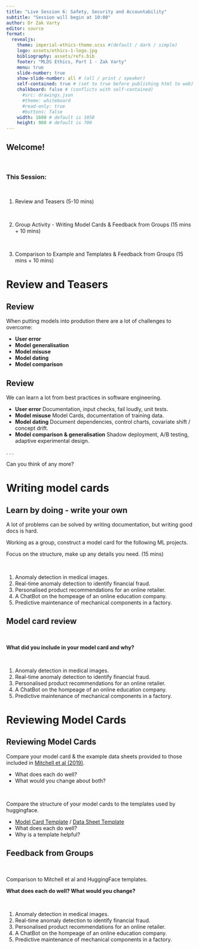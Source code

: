```yaml
---
title: "Live Session 6: Safety, Security and Accountability"
subtitle: "Session will begin at 10:00"
author: Dr Zak Varty
editor: source
format:
  revealjs:
    theme: imperial-ethics-theme.scss #(default / dark / simple)
    logo: assets/ethics-1-logo.jpg
    bibliography: assets/refs.bib
    footer: "MLDS Ethics, Part 1 - Zak Varty"
    menu: true
    slide-number: true
    show-slide-number: all # (all / print / speaker)
    self-contained: true # (set to true before publishing html to web)
    chalkboard: false # (conflicts with self-contained)
      #src: drawings.json
      #theme: whiteboard
      #read-only: true
      #buttons: false
    width: 1600 # default is 1050
    height: 900 # default is 700
---
```


## Welcome!

<br>

### This Session: 

<br>

1. Review and Teasers (5-10 mins)

<br>

2. Group Activity - Writing Model Cards & Feedback from Groups (15 mins + 10 mins)


<br>

3. Comparison to Example and Templates & Feedback from Groups (15 mins + 10 mins)


# Review and Teasers 

## Review 

When putting models into prodution there are a lot of challenges to overcome: 

- **User error**
- **Model generalisation**
- **Model misuse**
- **Model dating**
- **Model comparison**

## Review 

We can learn a lot from best practices in software engineering.

::: {.incremental}
- **User error** Documentation, input checks, fail loudly, unit tests.
- **Model misuse** Model Cards, documentation of training data.
- **Model dating** Document dependencies, control charts, covariate shift / concept drift.
- **Model comparison & generalisation** Shadow deployment, A/B testing, adaptive experimental design.
:::

. . .


Can you think of any more? 

# Writing model cards

## Learn by doing - write your own 

A lot of problems can be solved by writing documentation, but writing good docs is hard.

::: {.callout-note title="Activity"}
Working as a group, construct a model card for the following ML projects. 

Focus on the structure, make up any details you need. (15 mins)

<br>

1. Anomaly detection in medical images.
2. Real-time anomaly detection to identify financial fraud.
3. Personalised product recommendations for an online retailer.
4. A ChatBot on the hompeage of an online education company.
5. Predictive maintenance of mechanical components in a factory.

:::

## Model card review 

<br>

**What did you include in your model card and why?**

<br>

1. Anomaly detection in medical images.
2. Real-time anomaly detection to identify financial fraud.
3. Personalised product recommendations for an online retailer.
4. A ChatBot on the hompeage of an online education company.
5. Predictive maintenance of mechanical components in a factory.

# Reviewing Model Cards 

## Reviewing Model Cards

::: {.callout-note title="Activity"}

Compare your model card & the example data sheets provided to those included in [Mitchell et al (2019)](https://arxiv.org/pdf/1810.03993.pdf). 

- What does each do well? 
- What would you change about both? 

:::

<br>

::: {.callout-note title="Extension"}

Compare the structure of your model cards to the templates used by huggingface.

-  [Model Card Template](https://github.com/huggingface/huggingface_hub/blob/main/src/huggingface_hub/templates/modelcard_template.md) / [Data Sheet Template](https://github.com/huggingface/datasets/blob/main/templates/README_guide.md)
  -  What does each do well?
  -  Why is a template helpful?

:::

## Feedback from Groups 

<br>

Comparison to Mitchell et al and HuggingFace templates.

**What does each do well? What would you change?**

<br>

1. Anomaly detection in medical images.
2. Real-time anomaly detection to identify financial fraud.
3. Personalised product recommendations for an online retailer.
4. A ChatBot on the hompeage of an online education company.
5. Predictive maintenance of mechanical components in a factory.


